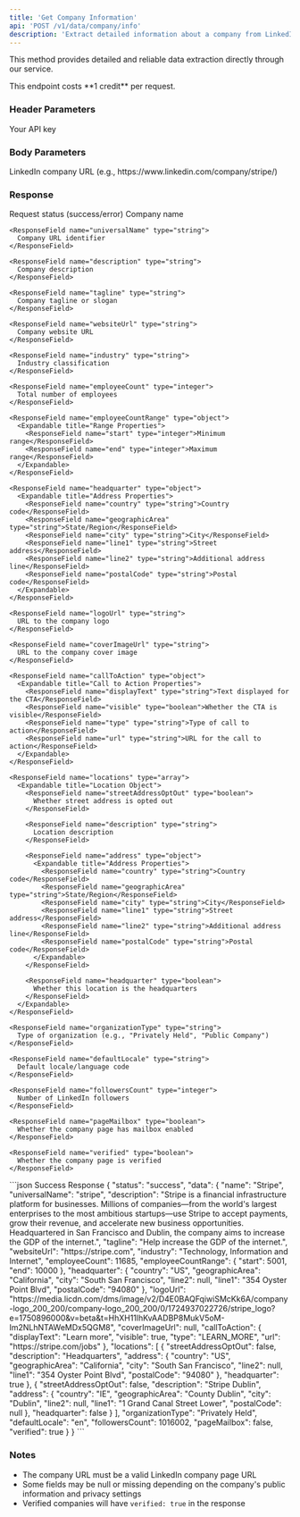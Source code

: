 ```yaml
---
title: 'Get Company Information'
api: 'POST /v1/data/company/info'
description: 'Extract detailed information about a company from LinkedIn.'
---
```


This method provides detailed and reliable data extraction directly through our service.

<Note>
  This endpoint costs **1 credit** per request.
</Note>

### Header Parameters

<ParamField header="x-api-key" type="string" required>
  Your API key
</ParamField>

### Body Parameters

<ParamField body="company_url" type="string" required>
  LinkedIn company URL (e.g., https://www.linkedin.com/company/stripe/)
</ParamField>

### Response

<ResponseField name="status" type="string">
  Request status (success/error)
</ResponseField>

<ResponseField name="data" type="object">
  <Expandable title="Properties">
    <ResponseField name="name" type="string">
      Company name
    </ResponseField>

    <ResponseField name="universalName" type="string">
      Company URL identifier
    </ResponseField>

    <ResponseField name="description" type="string">
      Company description
    </ResponseField>

    <ResponseField name="tagline" type="string">
      Company tagline or slogan
    </ResponseField>

    <ResponseField name="websiteUrl" type="string">
      Company website URL
    </ResponseField>

    <ResponseField name="industry" type="string">
      Industry classification
    </ResponseField>

    <ResponseField name="employeeCount" type="integer">
      Total number of employees
    </ResponseField>

    <ResponseField name="employeeCountRange" type="object">
      <Expandable title="Range Properties">
        <ResponseField name="start" type="integer">Minimum range</ResponseField>
        <ResponseField name="end" type="integer">Maximum range</ResponseField>
      </Expandable>
    </ResponseField>

    <ResponseField name="headquarter" type="object">
      <Expandable title="Address Properties">
        <ResponseField name="country" type="string">Country code</ResponseField>
        <ResponseField name="geographicArea" type="string">State/Region</ResponseField>
        <ResponseField name="city" type="string">City</ResponseField>
        <ResponseField name="line1" type="string">Street address</ResponseField>
        <ResponseField name="line2" type="string">Additional address line</ResponseField>
        <ResponseField name="postalCode" type="string">Postal code</ResponseField>
      </Expandable>
    </ResponseField>

    <ResponseField name="logoUrl" type="string">
      URL to the company logo
    </ResponseField>

    <ResponseField name="coverImageUrl" type="string">
      URL to the company cover image
    </ResponseField>

    <ResponseField name="callToAction" type="object">
      <Expandable title="Call to Action Properties">
        <ResponseField name="displayText" type="string">Text displayed for the CTA</ResponseField>
        <ResponseField name="visible" type="boolean">Whether the CTA is visible</ResponseField>
        <ResponseField name="type" type="string">Type of call to action</ResponseField>
        <ResponseField name="url" type="string">URL for the call to action</ResponseField>
      </Expandable>
    </ResponseField>

    <ResponseField name="locations" type="array">
      <Expandable title="Location Object">
        <ResponseField name="streetAddressOptOut" type="boolean">
          Whether street address is opted out
        </ResponseField>
        
        <ResponseField name="description" type="string">
          Location description
        </ResponseField>
        
        <ResponseField name="address" type="object">
          <Expandable title="Address Properties">
            <ResponseField name="country" type="string">Country code</ResponseField>
            <ResponseField name="geographicArea" type="string">State/Region</ResponseField>
            <ResponseField name="city" type="string">City</ResponseField>
            <ResponseField name="line1" type="string">Street address</ResponseField>
            <ResponseField name="line2" type="string">Additional address line</ResponseField>
            <ResponseField name="postalCode" type="string">Postal code</ResponseField>
          </Expandable>
        </ResponseField>
        
        <ResponseField name="headquarter" type="boolean">
          Whether this location is the headquarters
        </ResponseField>
      </Expandable>
    </ResponseField>

    <ResponseField name="organizationType" type="string">
      Type of organization (e.g., "Privately Held", "Public Company")
    </ResponseField>

    <ResponseField name="defaultLocale" type="string">
      Default locale/language code
    </ResponseField>

    <ResponseField name="followersCount" type="integer">
      Number of LinkedIn followers
    </ResponseField>

    <ResponseField name="pageMailbox" type="boolean">
      Whether the company page has mailbox enabled
    </ResponseField>

    <ResponseField name="verified" type="boolean">
      Whether the company page is verified
    </ResponseField>
  </Expandable>
</ResponseField>

<ResponseExample>
```json Success Response
{
  "status": "success",
  "data": {
    "name": "Stripe",
    "universalName": "stripe",
    "description": "Stripe is a financial infrastructure platform for businesses. Millions of companies—from the world's largest enterprises to the most ambitious startups—use Stripe to accept payments, grow their revenue, and accelerate new business opportunities. Headquartered in San Francisco and Dublin, the company aims to increase the GDP of the internet.",
    "tagline": "Help increase the GDP of the internet.",
    "websiteUrl": "https://stripe.com",
    "industry": "Technology, Information and Internet",
    "employeeCount": 11685,
    "employeeCountRange": {
      "start": 5001,
      "end": 10000
    },
    "headquarter": {
      "country": "US",
      "geographicArea": "California",
      "city": "South San Francisco",
      "line2": null,
      "line1": "354 Oyster Point Blvd",
      "postalCode": "94080"
    },
    "logoUrl": "https://media.licdn.com/dms/image/v2/D4E0BAQFqiwiSMcKk6A/company-logo_200_200/company-logo_200_200/0/1724937022726/stripe_logo?e=1750896000&v=beta&t=HhXH11lhKvAADBP8MukV5oM-Im2NLhNTAWeMDx5QGM8",
    "coverImageUrl": null,
    "callToAction": {
      "displayText": "Learn more",
      "visible": true,
      "type": "LEARN_MORE",
      "url": "https://stripe.com/jobs"
    },
    "locations": [
      {
        "streetAddressOptOut": false,
        "description": "Headquarters",
        "address": {
          "country": "US",
          "geographicArea": "California",
          "city": "South San Francisco",
          "line2": null,
          "line1": "354 Oyster Point Blvd",
          "postalCode": "94080"
        },
        "headquarter": true
      },
      {
        "streetAddressOptOut": false,
        "description": "Stripe Dublin",
        "address": {
          "country": "IE",
          "geographicArea": "County Dublin",
          "city": "Dublin",
          "line2": null,
          "line1": "1 Grand Canal Street Lower",
          "postalCode": null
        },
        "headquarter": false
      }
    ],
    "organizationType": "Privately Held",
    "defaultLocale": "en",
    "followersCount": 1016002,
    "pageMailbox": false,
    "verified": true
  }
}
```
</ResponseExample>

### Notes
- The company URL must be a valid LinkedIn company page URL
- Some fields may be null or missing depending on the company's public information and privacy settings
- Verified companies will have `verified: true` in the response 